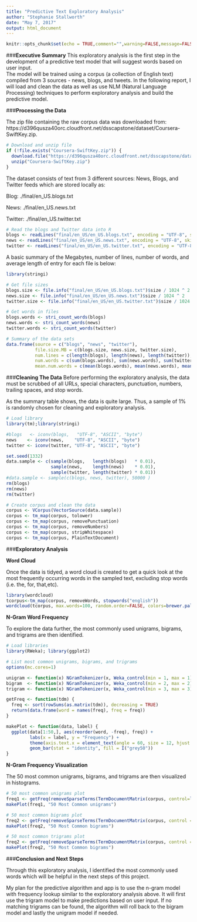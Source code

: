 ---
title: "Predictive Text Exploratory Analysis"
author: "Stephanie Stallworth"
date: "May 7, 2017"
output: html_document
---

```{r setup, include=FALSE}
knitr::opts_chunk$set(echo = TRUE,comment="",warning=FALSE,message=FALSE,cache=TRUE)
```

###**Executive Summary**
This exploratory analysis is the first step in the development of a predictive text model that will suggest words based on user input.  
The model will be trained using a corpus (a collection of English text) compiled from 3 sources - news, blogs, and tweets. In the following report, I will load and clean the data as well as use NLM (Natural Language Processing) techniques to perform exploratory analysis and build the predictive model.  

###**Processing the Data**

The zip file containing the raw corpus data was downloaded from:   
https://d396qusza40orc.cloudfront.net/dsscapstone/dataset/Coursera-SwiftKey.zip.


```{r}
# Download and unzip file
if (!file.exists("Coursera-SwiftKey.zip")) {
  download.file("https://d396qusza40orc.cloudfront.net/dsscapstone/dataset/Coursera-SwiftKey.zip")
  unzip("Coursera-SwiftKey.zip")
}
```
The dataset consists of text from 3 different sources: News, Blogs, and Twitter feeds which are stored locally as:

Blog: ./final/en_US.blogs.txt

News: ./final/en_US.news.txt

Twitter: ./final/en_US.twitter.txt
```{r}
# Read the blogs and Twitter data into R
blogs <- readLines("final/en_US/en_US.blogs.txt", encoding = "UTF-8", skipNul = TRUE)
news <- readLines("final/en_US/en_US.news.txt", encoding = "UTF-8", skipNul = TRUE)
twitter <- readLines("final/en_US/en_US.twitter.txt", encoding = "UTF-8", skipNul = TRUE)
```
A basic summary of the Megabytes, number of lines, number of words, and average length of entry for each file is below:      

```{r}
library(stringi)

# Get file sizes
blogs.size <- file.info("final/en_US/en_US.blogs.txt")$size / 1024 ^ 2
news.size <- file.info("final/en_US/en_US.news.txt")$size / 1024 ^ 2
twitter.size <- file.info("final/en_US/en_US.twitter.txt")$size / 1024 ^ 2

# Get words in files
blogs.words <- stri_count_words(blogs)
news.words <- stri_count_words(news)
twitter.words <- stri_count_words(twitter)

# Summary of the data sets
data.frame(source = c("blogs", "news", "twitter"),
           file.size.MB = c(blogs.size, news.size, twitter.size),
           num.lines = c(length(blogs), length(news), length(twitter)),
           num.words = c(sum(blogs.words), sum(news.words), sum(twitter.words)),
           mean.num.words = c(mean(blogs.words), mean(news.words), mean(twitter.words)))
```
###**Cleaning The Data**
Before performing the exploratory analysis, the data must be scrubbed of all URLs, special characters, punctuation, numbers, trailing spaces, and stop words.

As the summary table shows, the data is quite large. Thus, a sample of 1% is randomly chosen for cleaning and exploratory analysis.
```{r}
# Load library
library(tm);library(stringi)

#blogs   <- iconv(blogs,   "UTF-8", "ASCII", "byte")
news    <- iconv(news,    "UTF-8", "ASCII", "byte")
twitter <- iconv(twitter, "UTF-8", "ASCII", "byte")

set.seed(1332)
data.sample <- c(sample(blogs,   length(blogs)   * 0.01),
                 sample(news,    length(news)    * 0.01),
                 sample(twitter, length(twitter) * 0.01))
#data.sample <- sample(c(blogs, news, twitter), 50000 )
rm(blogs)
rm(news)
rm(twitter)

# Create corpus and clean the data
corpus <- VCorpus(VectorSource(data.sample))
corpus <- tm_map(corpus, tolower)
corpus <- tm_map(corpus, removePunctuation)
corpus <- tm_map(corpus, removeNumbers)
corpus <- tm_map(corpus, stripWhitespace)
corpus <- tm_map(corpus, PlainTextDocument)
```


###**Exploratory Analysis**

**Word Cloud**

Once the data is tidyed, a word cloud is created to get a quick look at the most frequently occurring words in the sampled text, excluding stop words (i.e. the, for, that,etc).
```{r}
library(wordcloud)
tcorpus<-tm_map(corpus, removeWords, stopwords("english"))
wordcloud(tcorpus, max.words=100, random.order=FALSE, colors=brewer.pal(8,"Dark2"))
```
**N-Gram Word Frequency**  

To explore the data further, the most commonly used unigrams, bigrams, and trigrams are then identified.
```{r}
# Load libraries
library(RWeka); library(ggplot2)

# List most common unigrams, bigrams, and trigrams
options(mc.cores=1)

unigram <- function(x) NGramTokenizer(x, Weka_control(min = 1, max = 1))
bigram  <- function(x) NGramTokenizer(x, Weka_control(min = 2, max = 2))
trigram <- function(x) NGramTokenizer(x, Weka_control(min = 3, max = 3))

getFreq <- function(tdm) {
  freq <- sort(rowSums(as.matrix(tdm)), decreasing = TRUE)
  return(data.frame(word = names(freq), freq = freq))
}

makePlot <- function(data, label) {
  ggplot(data[1:50,], aes(reorder(word, -freq), freq)) +
         labs(x = label, y = "Frequency") +
         theme(axis.text.x = element_text(angle = 60, size = 12, hjust = 1)) +
         geom_bar(stat = "identity", fill = I("grey50"))
}
```

**N-Gram Frequency Visualization**

The 50 most common unigrams, bigrams, and trigrams are then visualized in histograms.

```{r}
# 50 most common unigrams plot
freq1 <- getFreq(removeSparseTerms(TermDocumentMatrix(corpus, control=list(tokenize = unigram)), 0.99))
makePlot(freq1, "50 Most Common unigrams")
```
```{r}
# 50 most common bigrams plot
freq2 <- getFreq(removeSparseTerms(TermDocumentMatrix(corpus, control = list(tokenize = bigram)), 0.999))
makePlot(freq2, "50 Most Common bigrams")
```

```{r}
# 50 most common trigrams plot
freq2 <- getFreq(removeSparseTerms(TermDocumentMatrix(corpus, control = list(tokenize = trigram)), 0.999))
makePlot(freq2, "50 Most Common bigrams")
```

###**Conclusion and Next Steps**

Through this exploratory analysis, I identified the most commonly used words which will be helpful in the next steps of this project.   

My plan for the predictive algorithm and app is to use the n-gram model with frequency lookup similar to the exploratory analysis above. It will first use the trigram model to make predictions based on user input. If no matching trigrams can be found, the algorithm will roll back to the bigram model and lastly the unigram model if needed.





